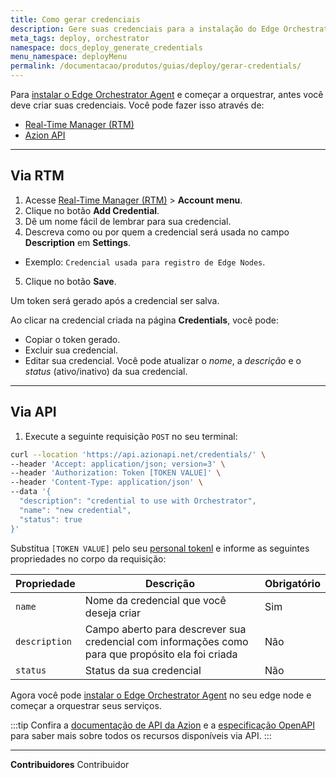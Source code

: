 ```yaml
---
title: Como gerar credenciais
description: Gere suas credenciais para a instalação do Edge Orchestrator Agent e comece a orquestrar seus serviços.
meta_tags: deploy, orchestrator
namespace: docs_deploy_generate_credentials
menu_namespace: deployMenu
permalink: /documentacao/produtos/guias/deploy/gerar-credentials/
---
```


Para [instalar o Edge Orchestrator Agent](/documentacao/produtos/guias/deploy/instalar-orchestrator-agent/) e começar a orquestrar, antes você deve criar suas credenciais. Você pode fazer isso através de:

- [Real-Time Manager (RTM)](/pt-br/documentacao/produtos/guias/como-acessar-o-rtm/)
- [Azion API](https://api.azion.com/)

---

## Via RTM 

1. Acesse [Real-Time Manager (RTM)](/pt-br/documentacao/produtos/guias/como-acessar-o-rtm/) > **Account menu**.
2. Clique no botão **Add Credential**.
3. Dê um nome fácil de lembrar para sua credencial.
4. Descreva como ou por quem a credencial será usada no campo **Description** em **Settings**.
- Exemplo: `Credencial usada para registro de Edge Nodes`.
5. Clique no botão **Save**.

Um token será gerado após a credencial ser salva.

Ao clicar na credencial criada na página **Credentials**, você pode:

- Copiar o token gerado.
- Excluir sua credencial.
- Editar sua credencial. Você pode atualizar o *nome*, a *descrição* e o *status* (ativo/inativo) da sua credencial.

---

## Via API 

1. Execute a seguinte requisição `POST` no seu terminal: 

```bash 
curl --location 'https://api.azionapi.net/credentials/' \
--header 'Accept: application/json; version=3' \
--header 'Authorization: Token [TOKEN VALUE]' \
--header 'Content-Type: application/json' \
--data '{
  "description": "credential to use with Orchestrator",
  "name": "new credential",
  "status": true
}'
```

Substitua `[TOKEN VALUE]` pelo seu [personal tokenl](/pt-br/documentacao/produtos/guias/como-acessar-o-rtm/) e informe as seguintes propriedades no corpo da requisição:

| Propriedade | Descrição | Obrigatório | 
| - | - | - | 
| `name` | Nome da credencial que você deseja criar  | Sim |
| `description` | Campo aberto para descrever sua credencial com informações como para que propósito ela foi criada | Não |
| `status` | Status da sua credencial | Não  |


Agora você pode [instalar o Edge Orchestrator Agent](/documentacao/produtos/guias/deploy/instalar-orchestrator-agent/) no seu edge node e começar a orquestrar seus serviços.

:::tip
Confira a [documentação de API da Azion](https://api.azion.com/) e a [especificação OpenAPI](https://github.com/aziontech/azionapi-openapi/) para saber mais sobre todos os recursos disponíveis via API.
:::

---


**Contribuidores** <ContributorList>Contribuidor</ContributorList>
